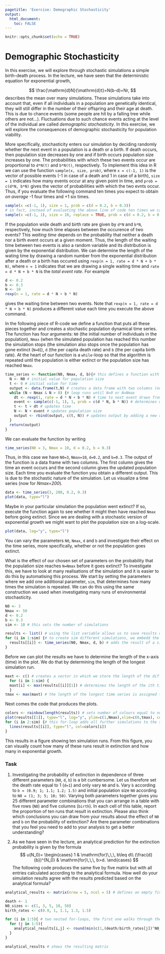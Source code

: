 ```yaml
---
pagetitle: 'Exercise: Demographic Stochasticity'
output: 
  html_document:
    toc: FALSE
---
```


```r
knitr::opts_chunk$set(echo = TRUE)
```

# Demographic Stochasticity {.tabset}

In this exercise, we will explore through stochastic simulations a simple birth-death process. In the lecture, we have seen that the deterministic equation for exponential growth,

$$
\frac{\mathrm{d}N}{\mathrm{d}t}=N(b-d)=Nr,
$$
describes the mean over many simulations. These simulations take into account that, even if all individuals in a population are genetically identical, they will still differ in the number of their offspring and their age at death. This is due to chance events (some people are hit by a falling tree while others are not...). Fluctuations due to such chance events acting at the level of the individual are called *demographic stochasticity*. In this exercise, we will explore the consequences of demographic stochasticity for population viability.

More specifically, stochasticity enters our simulation by deciding randomly whether the next event in a population is a death or a birth. If death occurs, then population size decreases by one and if birth occurs population size increases by one. The probabilities with which these two events occur are proportional to ```d*N(t)``` and ```b*N(t)```, respectively. To implement this idea in R we can use the function ```sample(x, size, prob)```, where ```x = c(-1, 1)``` is the vector of possible events (-1 in case of a death and 1 in case of a birth), ```size = 1``` indicates how many events occur at any given point in time, and ```prob = c(d*N, b*N)``` gives the vector of probabilities with which the two evnts occur. Thus, if you evaluate the following command ten times you expect to obtain *on average* -1 four times and +1 six times.

```r
sample(x =c(-1, 1), size = 1, prob = c(d = 0.2, b = 0.3))
# in fact, instead of evaluating the above line of code ten times we can simply evaluate
sample(x =c(-1, 1), size = 10, replace = TRUE, prob = c(d = 0.2, b = 0.3)) # here we had to add the argument replace=TRUE to the function to indicate that earlier outcomes do not effect the probabilities of future outcomes
```

If the population wide death and birth rate are given by ```d*N``` and ```b*N```, respectively, how much time elapses between the occurence of two events? This *waiting time* depends on the probability that neither a death nor a birth event occurs at a given moment. Thus, the length of the waiting time between two events is also a random variable and its distribution is given by the exponential distribution. We can determine the length of the wating time by drawing a random number from the exponential distribution after a death or a birth has occured using ```rexp(n = 1, rate = d * N + b * N)```, where ```n = 1``` indicates that we are drawing a single waiting time and ```rate = d * N + b * N``` is the *total event rate*. For example

```r
d <- 0.2
b <- 0.3
N <- 10
rexp(n = 1, rate = d * N + b * N)
```

gives the waiting time between two events. Note that ```rexp(n = 1, rate = d * N + b * N)``` produces a different value each time you execute the above command.

In the following piece of R-code we define a function that puts all these pieces together and creates a stochastic population dynamical time series. The function has four arguments: ```N0``` (the initial number of individuals in the population), ```Nmax``` (when the simulated population has reached this number the simulation stops (the simulation also stops once the population has gone extinct (```N=0```)), ```d``` (the per capita death rate) and ```b``` (the per capita birth rate). At the heart of our function is a ```while```-loop so that the algorithm is repeated until the population is either extinct or the population size has reached ```Nmax```.

```r
time_series <- function(N0, Nmax, d, b){# this defines a function with the name "time_series". It has four arguments: N0, Nmax, b, d
  N <- N0 # initial value for population size
  t <- 0 # initial value for time
  output <- data.frame(t,N) # creates a data frame with two columns (one for time and one for population size) in which we can store the results from the simulation, we could also have use a matrix instead
  while (N < Nmax & N > 0) {# loop runs until N=0 or N=Nmax
    dt <- rexp(1, rate = d * N + b * N) # time to next event drawn from exponential distribution
    event <- sample(c(-1, 1), 1, prob = c(d * N, b * N)) # determines whether next event is birth or death
    t <- t + dt # updates time
    N <- N + event # updates population size
    output <- rbind(output, c(t, N)) # updates output by adding a new row
  }
  return(output)
}
```

We can evaluate the function by writing

```r
time_series(N0 = 3, Nmax = 10, d = 0.2, b = 0.3)
```

Thus, in this case we have ```N0=3```, ```Nmax=10```, ```d=0.2```, and ```b=0.3```. The output of the function is a data frame with two columns. The first column gives the time an event occurs and the second column gives the updated population size. Each time you evaluate the function you obtain a different output. This is due to the stochastic nature of the simulation. Let us visualize a time series (now for *Nmax=200*).

```r
data <- time_series(3, 200, 0.2, 0.3)
plot(data, type="l")
```

Maybe in your particular simulation the population went extinct? If so, execute the function again to see whether it might then have reached ```Nmax``` before going extinct. Since we are dealing with a stochastic version of exponential growth we might want to plot the population size on a log-scale.

```r
plot(data, log="y", type="l")
```

You can vary the parameters ```N0```, ```Nmax```, ```d``` and ```b``` and investigate their effect on the time series, more specifically, whether or not the population goes extinct.

What is the effect of our chosen set of parameters on the probability that the population size reaches ```N=Nmax``` before it goes extinct? To investigate this, we have to look at many realisations of the simulation and it is easier to do this by automatising this process. We start by setting the parameters where we add one additional parameter, ```sim```, that determines how many times the simulation is repeated. We can do this using the same construction we used when investigating many runs of environmental stochasticity.

```r
N0 <- 3
Nmax <- 50
d <- 0.2
b <- 0.3
sim <- 10 # this sets the number of simulations

results <- list() # using the list variable allows us to save results of all iterations of the function time_series, that is, we can save several data frames in it
for (i in 1:sim) {# to create sim different simulations, we embedd the function time.series in a for-loop
  results[[i]] <- time_series(N0, Nmax, d, b) # adds the result of a simulation to the results, note that we have to use [[]] to access list entries
}
```

Before we can plot the results we have to determine the length of the x-axis (time) in the plot. We do that by determining the length of the longest simulation run.

```r
maxt <- c() # creates a vector in which we store the length of the different time series
  for (i in 1:sim) {
  maxt[i] <- max(results[[i]][1]) # determines the length of the ith time series and stores the result in the object maxt
  }
tmax <- max(maxt) # the length of the longest time series is assigned to the parameter tmax
```

Next comes the code that produces the plots.

```r
colors <- rainbow(length(results)) # sets number of colours equal to number sim
plot(results[[1]], type="l", log="y", ylim=c(1,Nmax),xlim=c(0,tmax), col=colors[1]) # plots the first simulation
for (i in 2:sim) {# this for-loop adds all further simulations to the same graph
  lines(results[[i]], type="l", col=colors[i])
}
```

This results in a figure showing ten simulation runs. From this figure, you can visually count how many of these runs result in extinction and how many in exponential growth.

### Task

  1)
Investigating the probability of extinction in dependence of three different parameters (```N0```, ```d```, ```b```) is a bit cumbersome. Let us therefore set the death rate equal to 1 (```d=1```) and only vary ```N0``` and ```b```. Vary ```b``` according to ```b = (0.9; 1; 1.1; 1.2; 1.5)``` and initial population size ```N0``` according to ```N0 = (1; 3; 5; 10; 50)```. Varying both parameters together gives you 25 different parameter combinations that you can arrange in a table with five rows (```N0```) and five columns (```birth```). In each cell of this table, report the proportion of ten runs that result in extinction.
Please also think which conclusions you can draw from your results about the effect of ```N0``` and ```b``` on the probability of extinction? Are there parameter combinations that you feel you need to add to your analysis to get a better understanding?

  2) 
As we have seen in the lecture, an analytical prediction for the extinction probability is given by the formula 
$$
u(N_0)=
\begin{cases}
1 & \mathrm{for}\,\,\, b\leq d\\
(\frac{d}{b})^{N_0} & \mathrm{for}\,\,\, b>d.
\end{cases}
$$
The following code produces the same five by five matrix but with all entries calculated according to the analytical formula. How well do your simulation results agree with the results predicted based on the analytical formula?

```r
analytical_results <- matrix(nrow = 5, ncol = 5) # defines an empty five by five matrix in which we can store the results

death <- 1
N0_sizes <- c(1, 3, 5, 10, 50)
birth_rates <- c(0.9, 1, 1.1, 1.3, 1.5)

for (i in 1:5){ # two nested for-loops, the first one walks through the rows and the second one walks through the columns
  for (j in 1:5){
    analytical_results[i,j] <- round(min(c(1,(death/birth_rates[j])^N0_sizes[i])),3) # results are rounded to three digits after the comma
  }
}

analytical_results # shows the resulting matrix
```